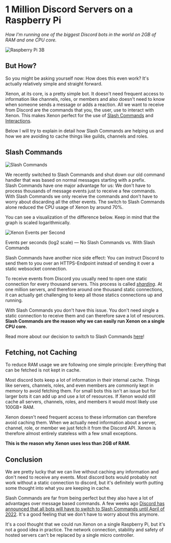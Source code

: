 # 1 Million Discord Servers on a Raspberry Pi

_How I'm running one of the biggest Discord bots in the world on 2GB of RAM and one CPU core._

<PostDate date="2021-08-16" />

![Raspberry Pi 3B](/raspberrypi.webp)

## But How?

So you might be asking yourself now: How does this even work? It's actually relatively simple and straight forward.

Xenon, at its core, is a pretty simple bot. It doesn't need frequent access to information like channels, roles, or members and also doesn't need to know when someone sends a message or adds a reaction. All we want to receive from Discord are the commands that you, the user, use to interact with Xenon. This makes Xenon perfect for the use of [Slash Commands](https://blog.discord.com/slash-commands-are-here-8db0a385d9e6) and [Interactions](https://support.discord.com/hc/en-us/articles/1500012250861-Bots-Buttons).

Below I will try to explain in detail how Slash Commands are helping us and how we are avoiding to cache things like guilds, channels and roles.

## Slash Commands

![Slash Commands](/slashcommands.webp)

We recently switched to Slash Commands and shut down our old command handler that was based on normal messages starting with a prefix.  
Slash Commands have one major advantage for us: We don't have to process thousands of message events just to receive a few commands. With Slash Commands we only receive the commands and don't have to worry about discarding all the other events. The switch to Slash Commands alone reduced the CPU usage of Xenon by around 70%.

You can see a visualization of the difference below. Keep in mind that the graph is scaled logarithmically.

![Xenon Events per Second](/xenon-events.webp)

Events per seconds (log2 scale) — No Slash Commands vs. With Slash Commands

Slash Commands have another nice side effect: You can instruct Discord to send them to you over an HTTPS-Endpoint instead of sending it over a static websocket connection.

To receive events from Discord you usually need to open one static connection for every thousand servers. This process is called [_sharding_](https://discord.com/developers/docs/topics/gateway#sharding). At one million servers, and therefore around one thousand static connections, it can actually get challenging to keep all those statics connections up and running.

With Slash Commands you don't have this issue. You don't need single a static connection to receive them and can therefore save a lot of resources. **Slash Commands are the reason why we can easily run Xenon on a single CPU core.**

Read more about our decision to switch to Slash Commands [here](https://medium.com/xenonbot/slash-commands-are-here-7b27c6f0dc80)!

## Fetching, not Caching

To reduce RAM usage we are following one simple principle: Everything that can be fetched is not kept in cache.

Most discord bots keep a lot of information in their internal cache. Things like servers, channels, roles, and even members are commonly kept in memory to avoid fetching them. For small bots this isn't an issue but for larger bots it can add up and use a lot of resources. If Xenon would still cache all servers, channels, roles, and members it would most likely use 100GB+ RAM.

Xenon doesn't need frequent access to these information can therefore avoid caching them. When we actually need information about a server, channel, role, or member we just fetch it from the Discord API. Xenon is therefore almost entirely stateless with a few small exceptions.

**This is the reason why Xenon uses less than 2GB of RAM.**

## Conclusion

We are pretty lucky that we can live without caching any information and don't need to receive any events. Most discord bots would probably not work without a static connection to discord, but it's definitely worth putting some thought into what you are keeping in cache.

Slash Commands are far from being perfect but they also have a lot of advantages over message based commands. A few weeks ago [Discord has announced that all bots will have to switch to Slash Commands until April of 2022](https://support-dev.discord.com/hc/en-us/articles/4404772028055). It's a good feeling that we don't have to worry about this anymore.

It's a cool thought that we could run Xenon on a single Raspberry Pi, but it's not a good idea in practice. The network connection, stability and safety of hosted servers can't be replaced by a single micro controller.
